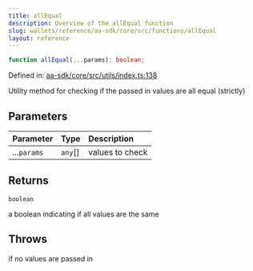 ```yaml
---
title: allEqual
description: Overview of the allEqual function
slug: wallets/reference/aa-sdk/core/src/functions/allEqual
layout: reference
---
```


```ts
function allEqual(...params): boolean;
```

Defined in: [aa-sdk/core/src/utils/index.ts:138](https://github.com/alchemyplatform/aa-sdk/blob/49e74eee8606f480b200b4612d00d950da8a8742/aa-sdk/core/src/utils/index.ts#L138)

Utility method for checking if the passed in values are all equal (strictly)

## Parameters

| Parameter   | Type     | Description     |
| :---------- | :------- | :-------------- |
| ...`params` | `any`\[] | values to check |

## Returns

`boolean`

a boolean indicating if all values are the same

## Throws

if no values are passed in
